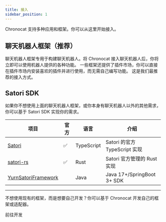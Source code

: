 ```yaml
---
title: 接入
sidebar_position: 1
---
```



Chronocat 支持多种应用和框架。你可以从这里开始接入。

## 聊天机器人框架（推荐）

聊天机器人框架专用于构建聊天机器人。将 Chronocat 接入聊天机器人后，你将立即可以使用机器人提供的各种功能。
一些框架还提供了插件市场，你可以直接在插件市场内安装喜欢的插件并进行使用，而无需自己编写功能。
这是我们最推荐的接入方式。

<DocCardList />

## Satori SDK

如果你不想使用上面的聊天机器人框架，或你本身有聊天机器人以外的其他需求，你可以基于 Satori SDK
实现你的需求。

| 项目                                                                  | 官方               | 语言       | 介绍                          |
| --------------------------------------------------------------------- | ------------------ | ---------- | ----------------------------- |
| [Satori](https://github.com/satorijs/satori)                          | :white_check_mark: | TypeScript | Satori 的官方 TypeScript 实现 |
| [satori-rs](https://github.com/satorijs/satori-rs)                    | :white_check_mark: | Rust       | Satori 官方管理的 Rust 实现   |
| [YurnSatoriFramework](https://github.com/Nyayurn/YurnSatoriFramework) |                    | Java       | Java 17+/SpringBoot 3+ SDK    |

---

不想使用现有的框架，而是想要自己开发？你可以基于 Chronocat 开发自己的框架或适配器。

<Link
  className="button button--secondary button--lg button--develop"
  to="/develop"
>
  <span>前往开发</span>
</Link>
